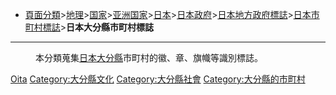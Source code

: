 *[[:Category:頁面分類|頁面分類]]>[[:Category:地理|地理]]>[[:Category:国家|国家]]>[[:Category:亚洲国家|亚洲国家]]>[[:Category:日本|日本]]>[[:Category:日本政府|日本政府]]>[[:Category:日本地方政府標誌|日本地方政府標誌]]>[[:Category:日本市町村標誌|日本市町村標誌]]>'''日本大分縣市町村標誌'''
----
:本分類蒐集[[日本|日本]][[大分縣|大分縣]]市町村的徽、章、旗幟等識別標誌。

[[Category:日本市町村標誌|Oita]]
[[Category:大分縣文化|Category:大分縣文化]]
[[Category:大分縣社會|Category:大分縣社會]]
[[Category:大分縣的市町村|Category:大分縣的市町村]]